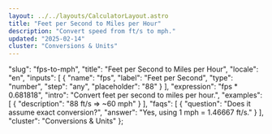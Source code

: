 ```yaml
---
layout: ../../layouts/CalculatorLayout.astro
title: "Feet per Second to Miles per Hour"
description: "Convert speed from ft/s to mph."
updated: "2025-02-14"
cluster: "Conversions & Units"
---
```



  "slug": "fps-to-mph",
  "title": "Feet per Second to Miles per Hour",
  "locale": "en",
  "inputs": [
    {
      "name": "fps",
      "label": "Feet per Second",
      "type": "number",
      "step": "any",
      "placeholder": "88"
    }
  ],
  "expression": "fps * 0.681818",
  "intro": "Convert feet per second to miles per hour.",
  "examples": [
    {
      "description": "88 ft/s ⇒ ~60 mph"
    }
  ],
  "faqs": [
    {
      "question": "Does it assume exact conversion?",
      "answer": "Yes, using 1 mph = 1.46667 ft/s."
    }
  ],
  "cluster": "Conversions & Units"
};

<Calculator schema={schema} />
